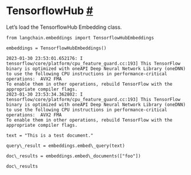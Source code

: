  TensorflowHub
 [#](#tensorflowhub "Permalink to this headline")
=================================================================
 Let’s load the TensorflowHub Embedding class.
```
from langchain.embeddings import TensorflowHubEmbeddings
```
```
embeddings = TensorflowHubEmbeddings()
```
```
2023-01-30 23:53:01.652176: I tensorflow/core/platform/cpu_feature_guard.cc:193] This TensorFlow binary is optimized with oneAPI Deep Neural Network Library (oneDNN) to use the following CPU instructions in performance-critical operations:  AVX2 FMA
To enable them in other operations, rebuild TensorFlow with the appropriate compiler flags.
2023-01-30 23:53:34.362802: I tensorflow/core/platform/cpu_feature_guard.cc:193] This TensorFlow binary is optimized with oneAPI Deep Neural Network Library (oneDNN) to use the following CPU instructions in performance-critical operations:  AVX2 FMA
To enable them in other operations, rebuild TensorFlow with the appropriate compiler flags.
```
```
text = "This is a test document."
```
```
query\_result = embeddings.embed\_query(text)
```
```
doc\_results = embeddings.embed\_documents(["foo"])
```
```
doc\_results
```